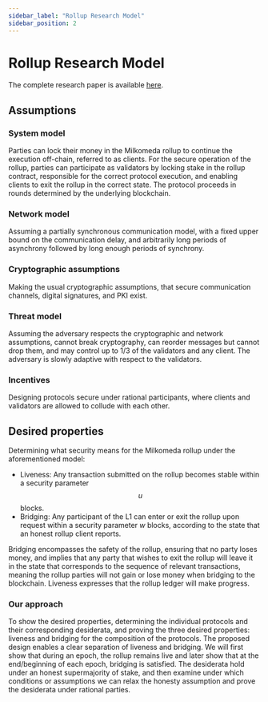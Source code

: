 ```yaml
---
sidebar_label: "Rollup Research Model"
sidebar_position: 2
---
```


# Rollup Research Model

The complete research paper is available [here](https://milkomeda.com/Milkomeda%20Rollup.pdf).

## Assumptions

### System model
Parties can lock their money in the Milkomeda rollup to continue the execution off-chain, referred to as clients. For the secure operation of the rollup, parties can participate as validators by locking stake in the rollup contract, responsible for the correct protocol execution, and enabling clients to exit the rollup in the correct state. The protocol proceeds in rounds determined by the underlying blockchain.

### Network model
Assuming a partially synchronous communication model, with a fixed upper bound on the communication delay, and arbitrarily long periods of asynchrony followed by long enough periods of synchrony.

### Cryptographic assumptions
Making the usual cryptographic assumptions, that secure communication channels, digital signatures, and PKI exist.

### Threat model
Assuming the adversary respects the cryptographic and network assumptions, cannot break cryptography, can reorder messages but cannot drop them, and may control up to 1/3 of the validators and any client. The adversary is slowly adaptive with respect to the validators.

### Incentives
Designing protocols secure under rational participants, where clients and validators are allowed to collude with each other.

## Desired properties

Determining what security means for the Milkomeda rollup under the aforementioned model:

- Liveness: Any transaction submitted on the rollup becomes stable within a security parameter $$u$$ blocks.
- Bridging: Any participant of the L1 can enter or exit the rollup upon request within a security parameter $w$ blocks, according to the state that an honest rollup client reports.

Bridging encompasses the safety of the rollup, ensuring that no party loses money, and implies that any party that wishes to exit the rollup will leave it in the state that corresponds to the sequence of relevant transactions, meaning the rollup parties will not gain or lose money when bridging to the blockchain. Liveness expresses that the rollup ledger will make progress.

### Our approach

To show the desired properties, determining the individual protocols and their corresponding desiderata, and proving the three desired properties: liveness and bridging for the composition of the protocols. The proposed design enables a clear separation of liveness and bridging. We will first show that during an epoch, the rollup remains live and later show that at the end/beginning of each epoch, bridging is satisfied. The desiderata hold under an honest supermajority of stake, and then examine under which conditions or assumptions we can relax the honesty assumption and prove the desiderata under rational parties.